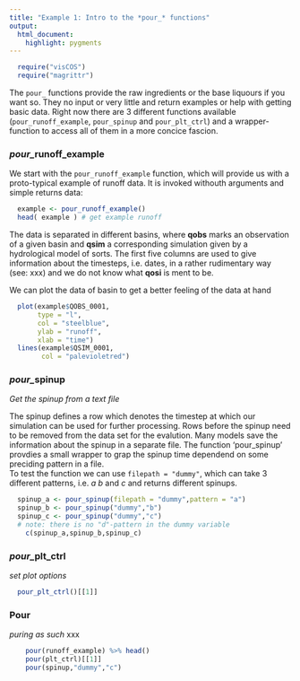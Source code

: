 ```yaml
---
title: "Example 1: Intro to the *pour_* functions"
output: 
  html_document:
    highlight: pygments
---
```

```r
  require("visCOS")
  require("magrittr")
```

The `pour_` functions provide the raw ingredients or the base liquours if you want so. They no input or very little and return examples or help with getting basic data. Right now there are 3 different functions available (`pour_runoff_example`, `pour_spinup` and `pour_plt_ctrl`) and a wrapper-function to access all of them in a more concice fascion. 

### *pour_*runoff_example
We start with the `pour_runoff_example` function, which will provide us with a proto-typical example of runoff data. It is invoked withouth arguments and simple returns data:
```r
  example <- pour_runoff_example()
  head( example ) # get example runoff
```

The data is separated in different basins, where **qobs** marks an observation of a given basin and **qsim** a corresponding simulation given by a hydrological model of sorts. The first five columns are used to give information about the timesteps, i.e. dates, in a rather rudimentary way (see: xxx) and we do not know what **qosi** is ment to be.  

We can plot the data of basin to get a better feeling of the data at hand

```r
  plot(example$QOBS_0001,
       type = "l",
       col = "steelblue",
       ylab = "runoff",
       xlab = "time")
  lines(example$QSIM_0001, 
        col = "palevioletred")
```



### *pour_*spinup
*Get the spinup from a text file*

The spinup defines a row which denotes the timestep at which our simulation can be used for further processing. Rows before the spinup need to be removed from the data set for the evalution. Many models save the information about the spinup in a separate file. The function 'pour_spinup' provdies a small wrapper to grap the spinup time dependend on some preciding pattern in a file.  
To test the function we can use `filepath = "dummy"`, which can take 3 different patterns, i.e. *a* *b* and *c* and returns different spinups. 

```r
  spinup_a <- pour_spinup(filepath = "dummy",pattern = "a")
  spinup_b <- pour_spinup("dummy","b")
  spinup_c <- pour_spinup("dummy","c")
  # note: there is no "d"-pattern in the dummy variable
    c(spinup_a,spinup_b,spinup_c)
```

### *pour_*plt_ctrl
*set plot options*
```r
  pour_plt_ctrl()[[1]]
```


### Pour 
*puring as such*
xxx
```r
    pour(runoff_example) %>% head()
    pour(plt_ctrl)[[1]]
    pour(spinup,"dummy","c")
```



